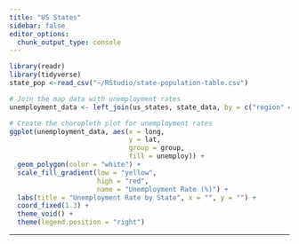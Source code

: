 ```yaml
---
title: "US States"
sidebar: false
editor_options: 
  chunk_output_type: console
---
```


```r
library(readr)
library(tidyverse)
state_pop <-read_csv("~/RStudio/state-population-table.csv")
```

```r
# Join the map data with unemployment rates
unemployment_data <- left_join(us_states, state_data, by = c("region" = "state_name"))

# Create the choropleth plot for unemployment rates
ggplot(unemployment_data, aes(x = long, 
                              y = lat, 
                              group = group, 
                              fill = unemploy)) +
  geom_polygon(color = "white") +
  scale_fill_gradient(low = "yellow", 
                      high = "red", 
                      name = "Unemployment Rate (%)") +
  labs(title = "Unemployment Rate by State", x = "", y = "") +
  coord_fixed(1.3) +
  theme_void() +
  theme(legend.position = "right")
```
---
